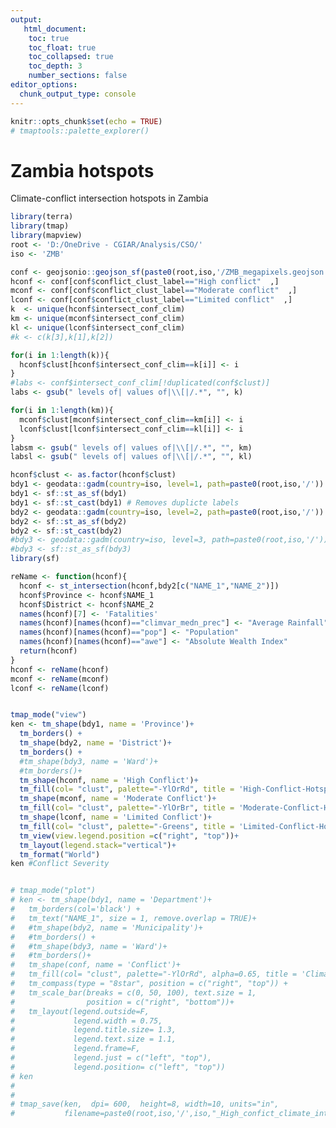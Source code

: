 ```yaml
---
output: 
   html_document:
    toc: true
    toc_float: true
    toc_collapsed: true
    toc_depth: 3
    number_sections: false
editor_options: 
  chunk_output_type: console
---
```


```r
knitr::opts_chunk$set(echo = TRUE)
# tmaptools::palette_explorer()
```

# Zambia hotspots

Climate-conflict intersection hotspots in Zambia

```r
library(terra)
library(tmap)
library(mapview)
root <- 'D:/OneDrive - CGIAR/Analysis/CSO/'
iso <- 'ZMB'

conf <- geojsonio::geojson_sf(paste0(root,iso,'/ZMB_megapixels.geojson'))
hconf <- conf[conf$conflict_clust_label=="High conflict"  ,]
mconf <- conf[conf$conflict_clust_label=="Moderate conflict"  ,]
lconf <- conf[conf$conflict_clust_label=="Limited conflict"  ,]
k  <- unique(hconf$intersect_conf_clim)
km <- unique(mconf$intersect_conf_clim)
kl <- unique(lconf$intersect_conf_clim)
#k <- c(k[3],k[1],k[2])

for(i in 1:length(k)){
  hconf$clust[hconf$intersect_conf_clim==k[i]] <- i
}
#labs <- conf$intersect_conf_clim[!duplicated(conf$clust)]
labs <- gsub(" levels of| values of|\\[|/.*", "", k)

for(i in 1:length(km)){
  mconf$clust[mconf$intersect_conf_clim==km[i]] <- i
  lconf$clust[lconf$intersect_conf_clim==kl[i]] <- i
}
labsm <- gsub(" levels of| values of|\\[|/.*", "", km)
labsl <- gsub(" levels of| values of|\\[|/.*", "", kl)

hconf$clust <- as.factor(hconf$clust)
bdy1 <- geodata::gadm(country=iso, level=1, path=paste0(root,iso,'/'))
bdy1 <- sf::st_as_sf(bdy1)
bdy1 <- sf::st_cast(bdy1) # Removes duplicte labels
bdy2 <- geodata::gadm(country=iso, level=2, path=paste0(root,iso,'/'))
bdy2 <- sf::st_as_sf(bdy2) 
bdy2 <- sf::st_cast(bdy2)
#bdy3 <- geodata::gadm(country=iso, level=3, path=paste0(root,iso,'/'))
#bdy3 <- sf::st_as_sf(bdy3)
library(sf)

reName <- function(hconf){
  hconf <- st_intersection(hconf,bdy2[c("NAME_1","NAME_2")])
  hconf$Province <- hconf$NAME_1
  hconf$District <- hconf$NAME_2
  names(hconf)[7] <- 'Fatalities' 
  names(hconf)[names(hconf)=="climvar_medn_prec"] <- "Average Rainfall"
  names(hconf)[names(hconf)=="pop"] <- "Population"
  names(hconf)[names(hconf)=="awe"] <- "Absolute Wealth Index"
  return(hconf)
}
hconf <- reName(hconf)
mconf <- reName(mconf)
lconf <- reName(lconf)


tmap_mode("view")
ken <- tm_shape(bdy1, name = 'Province')+
  tm_borders() +
  tm_shape(bdy2, name = 'District')+
  tm_borders() +
  #tm_shape(bdy3, name = 'Ward')+
  #tm_borders()+
  tm_shape(hconf, name = 'High Conflict')+
  tm_fill(col= "clust", palette="-YlOrRd", title = 'High-Conflict-Hotspots', labels=labs, popup.vars=c("Province","District", "Fatalities", "Average Rainfall", "Population", "wasting","female_ed", "male_ed", "Absolute Wealth Index", "migration"))+
  tm_shape(mconf, name = 'Moderate Conflict')+
  tm_fill(col= "clust", palette="-YlOrBr", title = 'Moderate-Conflict-Hotspots', labels=labsm, popup.vars=c("Province","District", "Fatalities", "Average Rainfall", "Population", "wasting","female_ed", "male_ed", "Absolute Wealth Index", "migration"))+
  tm_shape(lconf, name = 'Limited Conflict')+
  tm_fill(col= "clust", palette="-Greens", title = 'Limited-Conflict-Hotspots', labels=labsl, popup.vars=c("Province","District", "Fatalities", "Average Rainfall", "Population", "wasting","female_ed", "male_ed", "Absolute Wealth Index", "migration"))+
  tm_view(view.legend.position =c("right", "top"))+
  tm_layout(legend.stack="vertical")+
  tm_format("World")
ken #Conflict Severity


# tmap_mode("plot")
# ken <- tm_shape(bdy1, name = 'Department')+
#   tm_borders(col='black') +
#   tm_text("NAME_1", size = 1, remove.overlap = TRUE)+ 
#   #tm_shape(bdy2, name = 'Municipality')+
#   #tm_borders() +
#   #tm_shape(bdy3, name = 'Ward')+
#   #tm_borders()+
#   tm_shape(conf, name = 'Conflict')+
#   tm_fill(col= "clust", palette="-YlOrRd", alpha=0.65, title = 'Climate-conflict hotspots', labels=labs)+
#   tm_compass(type = "8star", position = c("right", "top")) +
#   tm_scale_bar(breaks = c(0, 50, 100), text.size = 1, 
#                position = c("right", "bottom"))+
#   tm_layout(legend.outside=F,
#             legend.width = 0.75,
#             legend.title.size= 1.3,
#             legend.text.size = 1.1,
#             legend.frame=F,
#             legend.just = c("left", "top"),
#             legend.position= c("left", "top"))
# ken 
# 
# 
# tmap_save(ken,  dpi= 600,  height=8, width=10, units="in",
#           filename=paste0(root,iso,'/',iso,"_High_confict_climate_intersection.png"))

```


